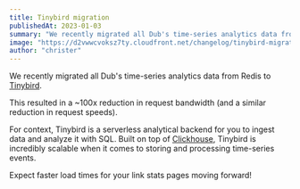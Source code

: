 ```yaml
---
title: Tinybird migration
publishedAt: 2023-01-03
summary: "We recently migrated all Dub's time-series analytics data from Redis to Tinybird, which resulted in a ~100x reduction in request speeds"
image: "https://d2vwwcvoksz7ty.cloudfront.net/changelog/tinybird-migration.png"
author: "christer"
---
```


We recently migrated all Dub's time-series analytics data from Redis to [Tinybird](https://www.tinybird.co/).

This resulted in a ~100x reduction in request bandwidth (and a similar reduction in request speeds).

For context, Tinybird is a serverless analytical backend for you to ingest data and analyze it with SQL. Built on top of [Clickhouse](https://github.com/ClickHouse/ClickHouse), Tinybird is incredibly scalable when it comes to storing and processing time-series events.

Expect faster load times for your link stats pages moving forward!

